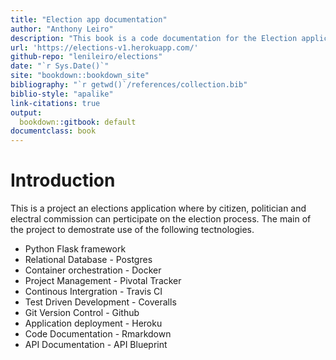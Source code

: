 ```yaml
--- 
title: "Election app documentation"
author: "Anthony Leiro"
description: "This book is a code documentation for the Election application"
url: 'https://elections-v1.herokuapp.com/'
github-repo: "lenileiro/elections"
date: "`r Sys.Date()`"
site: "bookdown::bookdown_site"
bibliography: "`r getwd()`/references/collection.bib"
biblio-style: "apalike"
link-citations: true
output:
  bookdown::gitbook: default
documentclass: book
---
```


# Introduction 
This is a project an elections application where by citizen, politician and electral commission can perticipate on the election process.
The main of the project to demostrate use of the following tectnologies.

-  Python Flask framework 
-  Relational Database - Postgres
-  Container orchestration - Docker
-  Project Management - Pivotal Tracker
-  Continous Intergration - Travis CI
-  Test Driven Development - Coveralls
-  Git Version Control - Github
-  Application deployment - Heroku
-  Code Documentation - Rmarkdown
-  API Documentation - API Blueprint